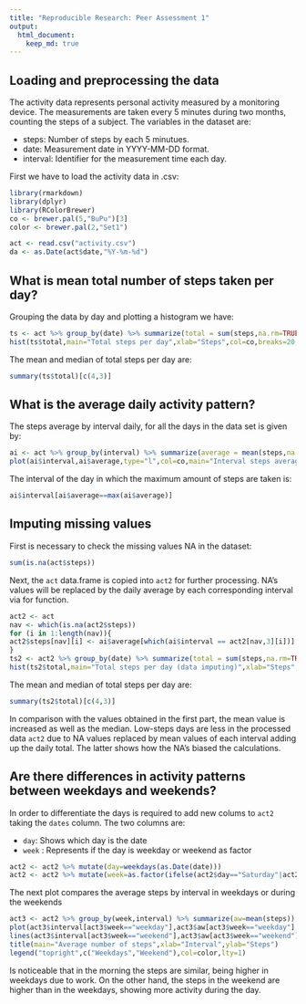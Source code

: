 ```yaml
---
title: "Reproducible Research: Peer Assessment 1"
output: 
  html_document:
    keep_md: true
---
```


## Loading and preprocessing the data

The activity data represents personal activity measured by a monitoring device. The measurements are taken every 5 minutes during two months, counting the steps of a subject. The variables in the dataset are:

* steps: Number of steps by each 5 minutues.
* date: Measurement date in YYYY-MM-DD format.
* interval: Identifier for the measurement time each day.

First we have to load the activity data in .csv:

```r
library(rmarkdown)
library(dplyr)
library(RColorBrewer)
co <- brewer.pal(5,"BuPu")[3]
color <- brewer.pal(2,"Set1")
```

```r
act <- read.csv("activity.csv")
da <- as.Date(act$date,"%Y-%m-%d")
```

## What is mean total number of steps taken per day?

Grouping the data by day and plotting a histogram we have:

```r
ts <- act %>% group_by(date) %>% summarize(total = sum(steps,na.rm=TRUE))
hist(ts$total,main="Total steps per day",xlab="Steps",col=co,breaks=20,xlim=c(0,25000),ylim=c(0,10))
```
The mean and median of total steps per day are:

```r
summary(ts$total)[c(4,3)]
```
## What is the average daily activity pattern?

The steps average by interval daily, for all the days in the data set is given by:

```r
ai <- act %>% group_by(interval) %>% summarize(average = mean(steps,na.rm=TRUE))
plot(ai$interval,ai$average,type="l",col=co,main="Interval steps average",xlab="Interval",ylab="Steps",xlim=c(0,2355))
```
The interval of the day in which the maximum amount of steps are taken is:

```r
ai$interval[ai$average==max(ai$average)]
```
## Imputing missing values

First is necessary to check the missing values NA in the dataset:

```r
sum(is.na(act$steps))
```
Next, the ```act``` data.frame is copied into ```act2``` for further processing. NA's values will be replaced by the daily average by each corresponding interval via for function. 

```r
act2 <- act
nav <- which(is.na(act2$steps))
for (i in 1:length(nav)){
act2$steps[nav][i] <- ai$average[which(ai$interval == act2[nav,3][i])]
}
ts2 <- act2 %>% group_by(date) %>% summarize(total = sum(steps,na.rm=TRUE))
hist(ts2$total,main="Total steps per day (data imputing)",xlab="Steps",col=co,breaks=20,xlim=c(0,25000),ylim=c(0,20))
```
The mean and median of total steps per day are:

```r
summary(ts2$total)[c(4,3)]
```
In comparison with the values obtained in the first part, the mean value is increased as well as the median. Low-steps days are less in the processed data ```act2``` due to NA values replaced by mean values of each interval adding up the daily total. The latter shows how the NA's biased the calculations.   


## Are there differences in activity patterns between weekdays and weekends?

In order to differentiate the days is required to add new colums to ```act2``` taking the ```dates``` column. The two columns are: 

* ```day```: Shows which day is the date
* ```week``` : Represents if the day is weekday or weekend as factor

```r
act2 <- act2 %>% mutate(day=weekdays(as.Date(date)))
act2 <- act2 %>% mutate(week=as.factor(ifelse(act2$day=="Saturday"|act2$day=="Sunday","weekend","weekday")))
```
The next plot compares the average steps by interval in weekdays or during the weekends

```r
act3 <- act2 %>% group_by(week,interval) %>% summarize(aw=mean(steps))
plot(act3$interval[act3$week=="weekday"],act3$aw[act3$week=="weekday"],type="l",col=color[1],xlab="",ylab="")
lines(act3$interval[act3$week=="weekend"],act3$aw[act3$week=="weekend"],col=color[2],xlab="",ylab="")
title(main="Average number of steps",xlab="Interval",ylab="Steps")
legend("topright",c("Weekdays","Weekend"),col=color,lty=1)
```
Is noticeable that in the morning the steps are similar, being higher in weekdays due to work. 
On the other hand, the steps in the weekend are higher than in the weekdays, showing more activity during the day.


